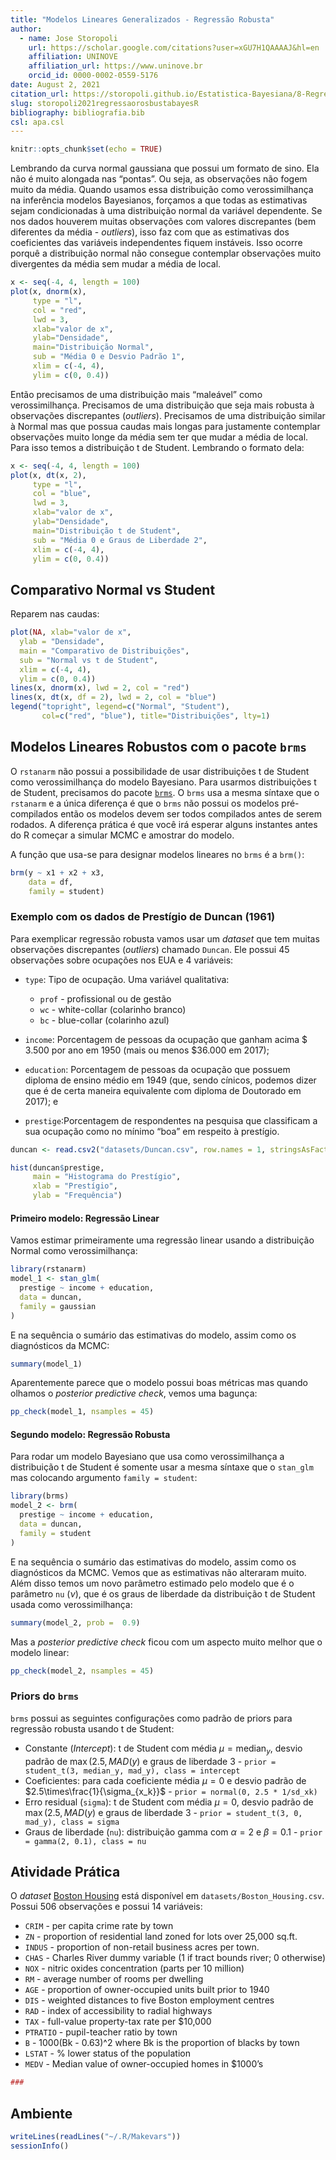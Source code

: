 ```yaml
---
title: "Modelos Lineares Generalizados - Regressão Robusta"
author:
  - name: Jose Storopoli
    url: https://scholar.google.com/citations?user=xGU7H1QAAAAJ&hl=en
    affiliation: UNINOVE
    affiliation_url: https://www.uninove.br
    orcid_id: 0000-0002-0559-5176
date: August 2, 2021
citation_url: https://storopoli.github.io/Estatistica-Bayesiana/8-Regressao_Robusta.html
slug: storopoli2021regressaorosbustabayesR
bibliography: bibliografia.bib
csl: apa.csl
---
```


```r
knitr::opts_chunk$set(echo = TRUE)
```

<link rel="stylesheet" href="https://cdn.rawgit.com/jpswalsh/academicons/master/css/academicons.min.css"/>

Lembrando da curva normal gaussiana que possui um formato de sino. Ela não é muito alongada nas "pontas". Ou seja, as observações não fogem muito da média. Quando usamos essa distribuição como verossimilhança na inferência modelos Bayesianos, forçamos a que todas as estimativas sejam condicionadas à uma distribuição normal da variável dependente. Se nos dados houverem muitas observações com valores discrepantes (bem diferentes da média - *outliers*), isso faz com que as estimativas dos coeficientes das variáveis independentes fiquem instáveis. Isso ocorre porquê a distribuição normal não consegue contemplar observações muito divergentes da média sem mudar a média de local.

```r
x <- seq(-4, 4, length = 100)
plot(x, dnorm(x),
     type = "l",
     col = "red",
     lwd = 3,
     xlab="valor de x",
     ylab="Densidade",
     main="Distribuição Normal",
     sub = "Média 0 e Desvio Padrão 1",
     xlim = c(-4, 4),
     ylim = c(0, 0.4))
```

Então precisamos de uma distribuição mais "maleável" como verossimilhança. Precisamos de uma distribuição que seja mais robusta à observações discrepantes (*outliers*). Precisamos de uma distribuição similar à Normal mas que possua caudas mais longas para justamente contemplar observações muito longe da média sem ter que mudar a média de local. Para isso temos a distribuição t de Student. Lembrando o formato dela:

```r
x <- seq(-4, 4, length = 100)
plot(x, dt(x, 2),
     type = "l",
     col = "blue",
     lwd = 3,
     xlab="valor de x",
     ylab="Densidade",
     main="Distribuição t de Student",
     sub = "Média 0 e Graus de Liberdade 2",
     xlim = c(-4, 4),
     ylim = c(0, 0.4))
```

## Comparativo Normal vs Student

Reparem nas caudas:

```r
plot(NA, xlab="valor de x",
  ylab = "Densidade",
  main = "Comparativo de Distribuições",
  sub = "Normal vs t de Student",
  xlim = c(-4, 4),
  ylim = c(0, 0.4))
lines(x, dnorm(x), lwd = 2, col = "red")
lines(x, dt(x, df = 2), lwd = 2, col = "blue")
legend("topright", legend=c("Normal", "Student"),
       col=c("red", "blue"), title="Distribuições", lty=1)
```

## Modelos Lineares Robustos com o pacote `brms`

O `rstanarm` não possui a possibilidade de usar distribuições t de Student como verossimilhança do modelo Bayesiano. Para usarmos distribuições t de Student, precisamos do pacote [`brms`](https://paul-buerkner.github.io/brms/). O `brms` usa a mesma síntaxe que o `rstanarm` e a única diferença é que o `brms` não possui os modelos pré-compilados então os modelos devem ser todos compilados antes de serem rodados. A diferença prática é que você irá esperar alguns instantes antes do R começar a simular MCMC e amostrar do modelo.

A função que usa-se para designar modelos lineares no `brms` é a `brm()`:

``` .r
brm(y ~ x1 + x2 + x3,
    data = df,
    family = student)
```

### Exemplo com os dados de Prestígio de Duncan (1961)

Para exemplicar regressão robusta vamos usar um *dataset* que tem muitas observações discrepantes (*outliers*) chamado `Duncan`. Ele possui 45 observações sobre ocupações nos EUA e 4 variáveis:

-   `type`: Tipo de ocupação. Uma variável qualitativa:

    -   `prof` - profissional ou de gestão
    -   `wc` - white-collar (colarinho branco)
    -   `bc` - blue-collar (colarinho azul)

-   `income`: Porcentagem de pessoas da ocupação que ganham acima \$ 3.500 por ano em 1950 (mais ou menos \$36.000 em 2017);

-   `education`: Porcentagem de pessoas da ocupação que possuem diploma de ensino médio em 1949 (que, sendo cínicos, podemos dizer que é de certa maneira equivalente com diploma de Doutorado em 2017); e

-   `prestige`:Porcentagem de respondentes na pesquisa que classificam a sua ocupação como no mínimo "boa" em respeito à prestígio.

```r
duncan <- read.csv2("datasets/Duncan.csv", row.names = 1, stringsAsFactors = T)

hist(duncan$prestige,
     main = "Histograma do Prestígio",
     xlab = "Prestígio",
     ylab = "Frequência")
```

#### Primeiro modelo: Regressão Linear

Vamos estimar primeiramente uma regressão linear usando a distribuição Normal como verossimilhança:

```r
library(rstanarm)
model_1 <- stan_glm(
  prestige ~ income + education,
  data = duncan,
  family = gaussian
)
```

E na sequência o sumário das estimativas do modelo, assim como os diagnósticos da MCMC:

```r
summary(model_1)
```

Aparentemente parece que o modelo possui boas métricas mas quando olhamos o *posterior predictive check*, vemos uma bagunça:

```r
pp_check(model_1, nsamples = 45)
```

#### Segundo modelo: Regressão Robusta

Para rodar um modelo Bayesiano que usa como verossimilhança a distribuição t de Student é somente usar a mesma síntaxe que o `stan_glm` mas colocando argumento `family = student`:

```r
library(brms)
model_2 <- brm(
  prestige ~ income + education,
  data = duncan,
  family = student
)
```

E na sequência o sumário das estimativas do modelo, assim como os diagnósticos da MCMC. Vemos que as estimativas não alteraram muito. Além disso temos um novo parâmetro estimado pelo modelo que é o parâmetro `nu` ($\nu$), que é os graus de liberdade da distribuição t de Student usada como verossimilhança:

```r
summary(model_2, prob =  0.9)
```

Mas a *posterior predictive check* ficou com um aspecto muito melhor que o modelo linear:

```r
pp_check(model_2, nsamples = 45)
```

### Priors do `brms`

`brms` possui as seguintes configurações como padrão de priors para regressão robusta usando t de Student:

-   Constante (*Intercept*): t de Student com média $\mu = \text{median}_y$, desvio padrão de $\max(2.5, MAD(y)$ e graus de liberdade $3$ - `prior = student_t(3, median_y, mad_y), class = intercept`
-   Coeficientes: para cada coeficiente média $\mu = 0$ e desvio padrão de $2.5\times\frac{1}{\sigma_{x_k}}$ - `prior = normal(0, 2.5 * 1/sd_xk)`
-   Erro residual (`sigma`): t de Student com média $\mu = 0$, desvio padrão de $\max(2.5, MAD(y)$ e graus de liberdade $3$ - `prior = student_t(3, 0, mad_y), class = sigma`
-   Graus de liberdade (`nu`): distribuição gamma com $\alpha = 2$ e $\beta = 0.1$ - `prior = gamma(2, 0.1), class = nu`

## Atividade Prática

O *dataset* [Boston Housing](https://www.kaggle.com/altavish/boston-housing-dataset) está disponível em `datasets/Boston_Housing.csv`. Possui 506 observações e possui 14 variáveis:

-   `CRIM` - per capita crime rate by town
-   `ZN` - proportion of residential land zoned for lots over 25,000 sq.ft.
-   `INDUS` - proportion of non-retail business acres per town.
-   `CHAS` - Charles River dummy variable (1 if tract bounds river; 0 otherwise)
-   `NOX` - nitric oxides concentration (parts per 10 million)
-   `RM` - average number of rooms per dwelling
-   `AGE` - proportion of owner-occupied units built prior to 1940
-   `DIS` - weighted distances to five Boston employment centres
-   `RAD` - index of accessibility to radial highways
-   `TAX` - full-value property-tax rate per \$10,000
-   `PTRATIO` - pupil-teacher ratio by town
-   `B` - 1000(Bk - 0.63)\^2 where Bk is the proportion of blacks by town
-   `LSTAT` - % lower status of the population
-   `MEDV` - Median value of owner-occupied homes in \$1000's

```r
###
```

## Ambiente

```r
writeLines(readLines("~/.R/Makevars"))
sessionInfo()
```

